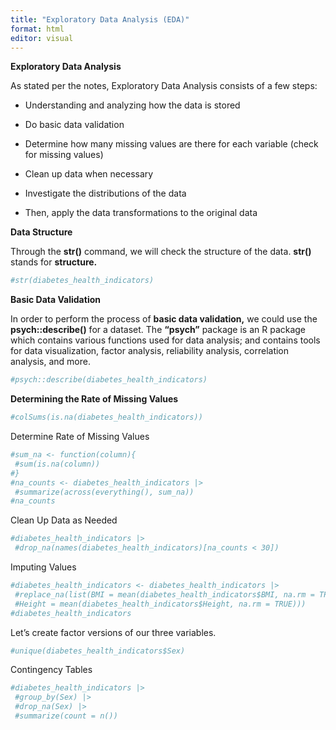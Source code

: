 ```yaml
---
title: "Exploratory Data Analysis (EDA)"
format: html
editor: visual
---
```


**Exploratory Data Analysis**

As stated per the notes, Exploratory Data Analysis consists of a few steps:

-   Understanding and analyzing how the data is stored

-   Do basic data validation

-   Determine how many missing values are there for each variable (check for missing values)

-   Clean up data when necessary

-   Investigate the distributions of the data

-   Then, apply the data transformations to the original data

**Data Structure**

Through the **str()** command, we will check the structure of the data. **str()** stands for **structure.**

```r
#str(diabetes_health_indicators)
```

**Basic Data Validation**

In order to perform the process of **basic data validation,** we could use the **psych::describe()** for a dataset. The **"psych"** package is an R package which contains various functions used for data analysis; and contains tools for data visualization, factor analysis, reliability analysis, correlation analysis, and more.

```r
#psych::describe(diabetes_health_indicators)
```

**Determining the Rate of Missing Values**

```r
#colSums(is.na(diabetes_health_indicators))
```

Determine Rate of Missing Values

```r
#sum_na <- function(column){
 #sum(is.na(column))
#}
#na_counts <- diabetes_health_indicators |>
 #summarize(across(everything(), sum_na))
#na_counts
```

Clean Up Data as Needed

```r
#diabetes_health_indicators |>
 #drop_na(names(diabetes_health_indicators)[na_counts < 30])

```

Imputing Values

```r
#diabetes_health_indicators <- diabetes_health_indicators |>
 #replace_na(list(BMI = mean(diabetes_health_indicators$BMI, na.rm = TRUE),
 #Height = mean(diabetes_health_indicators$Height, na.rm = TRUE)))
#diabetes_health_indicators
```

Let's create factor versions of our three variables.

```r
#unique(diabetes_health_indicators$Sex)
```

Contingency Tables

```r
#diabetes_health_indicators |>
 #group_by(Sex) |>
 #drop_na(Sex) |>
 #summarize(count = n())
```
